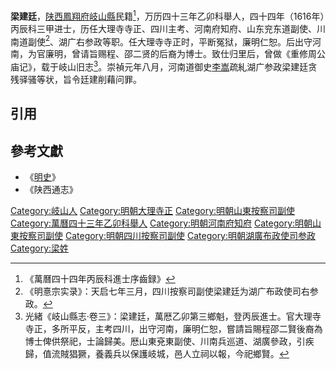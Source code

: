 '''梁建廷'''，[[陕西|陕西]][[鳳翔府|鳳翔府]][[岐山縣|岐山縣]]民籍<ref>《萬曆四十四年丙辰科進士序齒録》</ref>，万历四十三年乙卯科舉人，四十四年（1616年）丙辰科三甲进士，历任大理寺寺正、四川主考、河南府知府、山东兖东道副使、川南道副使<ref>《明憙宗实录》：天启七年三月，四川按察司副使梁建廷为湖广布政使司右参政。</ref>、湖广右参政等职。任大理寺寺正时，平断冤狱，廉明仁恕。后出守河南，为官廉明，曾请旨赐程、邵二贤的后裔为博士。致仕归里后，曾做《重修周公庙记》，载于岐山旧志<ref>光緒《岐山縣志·卷三》：梁建廷，萬厯乙卯第三鄉魁，登丙辰進士。官大理寺寺正，多所平反，主考四川，出守河南，廉明仁恕，嘗請旨賜程邵二賢後裔為博士俾供祭祀，士論歸美。厯山東兗東副使、川南兵巡道、湖廣參政，引疾歸，值流賊猖獗，養義兵以保護岐城，邑人立祠以報，今祀鄉賢。</ref>。崇禎元年八月，河南道御史[[李嵩|李嵩]]疏糺湖广参政梁建廷贪残驿骚等状，旨令廷建削藉问罪。

==引用==
{{reflist}}

==參考文獻==
*《[[明史|明史]]》
*《陕西通志》

{{萬曆四十四年丙辰科殿試金榜}}
{{DEFAULTSORT:Liang梁}}
[[Category:岐山人|Category:岐山人]]
[[Category:明朝大理寺正|Category:明朝大理寺正]]
[[Category:明朝山東按察司副使|Category:明朝山東按察司副使]]
[[Category:萬曆四十三年乙卯科舉人|Category:萬曆四十三年乙卯科舉人]]
[[Category:明朝河南府知府|Category:明朝河南府知府]]
[[Category:明朝山東按察司副使|Category:明朝山東按察司副使]]
[[Category:明朝四川按察司副使|Category:明朝四川按察司副使]]
[[Category:明朝湖廣布政使司参政|Category:明朝湖廣布政使司参政]]
[[Category:梁姓|Category:梁姓]]